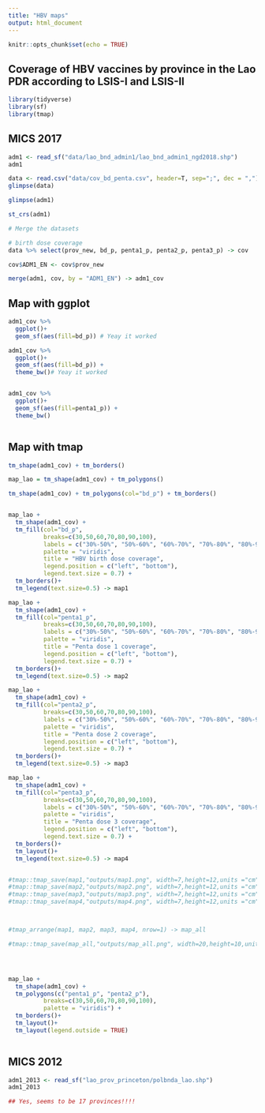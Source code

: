 ```yaml
---
title: "HBV maps"
output: html_document
---
```


```r
knitr::opts_chunk$set(echo = TRUE)
```



## Coverage of HBV vaccines by province in the Lao PDR according to LSIS-I and LSIS-II


```r

library(tidyverse)
library(sf)
library(tmap)

```




## MICS 2017



```r

adm1 <- read_sf("data/lao_bnd_admin1/lao_bnd_admin1_ngd2018.shp")
adm1

data <- read.csv("data/cov_bd_penta.csv", header=T, sep=";", dec = ",")
glimpse(data)

```


```r

glimpse(adm1)

st_crs(adm1)

```


```r

# Merge the datasets

# birth dose coverage
data %>% select(prov_new, bd_p, penta1_p, penta2_p, penta3_p) -> cov

cov$ADM1_EN <- cov$prov_new

merge(adm1, cov, by = "ADM1_EN") -> adm1_cov

```




## Map with ggplot


```r

adm1_cov %>% 
  ggplot()+
  geom_sf(aes(fill=bd_p)) # Yeay it worked

```


```r

adm1_cov %>% 
  ggplot()+
  geom_sf(aes(fill=bd_p)) +
  theme_bw()# Yeay it worked


adm1_cov %>% 
  ggplot()+
  geom_sf(aes(fill=penta1_p)) +
  theme_bw()



```









## Map with tmap


```r

tm_shape(adm1_cov) + tm_borders()

map_lao = tm_shape(adm1_cov) + tm_polygons()

tm_shape(adm1_cov) + tm_polygons(col="bd_p") + tm_borders()



```




```r

map_lao + 
  tm_shape(adm1_cov) + 
  tm_fill(col="bd_p",
          breaks=c(30,50,60,70,80,90,100),
          labels = c("30%-50%", "50%-60%", "60%-70%", "70%-80%", "80%-90%", "90%-100%"), 
          palette = "viridis",
          title = "HBV birth dose coverage",
          legend.position = c("left", "bottom"),
          legend.text.size = 0.7) + 
  tm_borders()+
  tm_legend(text.size=0.5) -> map1

map_lao + 
  tm_shape(adm1_cov) + 
  tm_fill(col="penta1_p",
          breaks=c(30,50,60,70,80,90,100), 
          labels = c("30%-50%", "50%-60%", "60%-70%", "70%-80%", "80%-90%", "90%-100%"), 
          palette = "viridis",
          title = "Penta dose 1 coverage",
          legend.position = c("left", "bottom"),
          legend.text.size = 0.7) + 
  tm_borders()+
  tm_legend(text.size=0.5) -> map2

map_lao + 
  tm_shape(adm1_cov) + 
  tm_fill(col="penta2_p",
          breaks=c(30,50,60,70,80,90,100), 
          labels = c("30%-50%", "50%-60%", "60%-70%", "70%-80%", "80%-90%", "90%-100%"), 
          palette = "viridis",
          title = "Penta dose 2 coverage",
          legend.position = c("left", "bottom"),
          legend.text.size = 0.7) + 
  tm_borders()+
  tm_legend(text.size=0.5) -> map3

map_lao + 
  tm_shape(adm1_cov) + 
  tm_fill(col="penta3_p",
          breaks=c(30,50,60,70,80,90,100),
          labels = c("30%-50%", "50%-60%", "60%-70%", "70%-80%", "80%-90%", "90%-100%"), 
          palette = "viridis",
          title = "Penta dose 3 coverage",
          legend.position = c("left", "bottom"),
          legend.text.size = 0.7) + 
  tm_borders()+
  tm_layout()+
  tm_legend(text.size=0.5) -> map4


#tmap::tmap_save(map1,"outputs/map1.png", width=7,height=12,units ="cm")
#tmap::tmap_save(map2,"outputs/map2.png", width=7,height=12,units ="cm")
#tmap::tmap_save(map3,"outputs/map3.png", width=7,height=12,units ="cm")
#tmap::tmap_save(map4,"outputs/map4.png", width=7,height=12,units ="cm")



#tmap_arrange(map1, map2, map3, map4, nrow=1) -> map_all

#tmap::tmap_save(map_all,"outputs/map_all.png", width=20,height=10,units ="cm")





```





```r

map_lao + 
  tm_shape(adm1_cov) + 
  tm_polygons(c("penta1_p", "penta2_p"),
          breaks=c(30,50,60,70,80,90,100), 
          palette = "viridis") +
  tm_borders()+
  tm_layout()+
  tm_layout(legend.outside = TRUE)



```











## MICS 2012



```r

adm1_2013 <- read_sf("lao_prov_princeton/polbnda_lao.shp")
adm1_2013

## Yes, seems to be 17 provinces!!!!


```



















